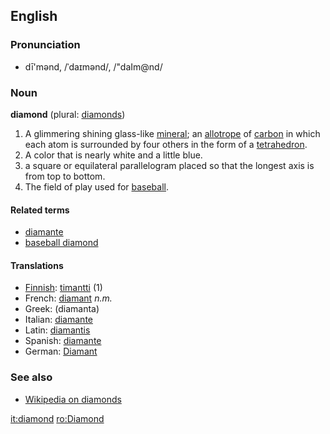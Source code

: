 ==English==
===Pronunciation===
*dī'mənd, /ˈdaɪmənd/, /"daIm@nd/

===Noun===
'''diamond''' (plural: [[diamonds]])<!-- pretty sure it can also be used as an uncountable noun as a material -->

#A glimmering shining glass-like [[mineral]]; an [[allotrope]] of [[carbon]] in which each atom is surrounded by four others in the form of a [[tetrahedron]].
#A color that is nearly white and a little blue.
#a square or equilateral parallelogram placed so that the longest axis is from top to bottom.
#The field of play used for [[baseball]].

====Related terms====
*[[diamante]]
*[[baseball diamond]]

====Translations====
*[[Finnish]]: [[timantti]] (1)
*French: [[diamant]] ''n.m.''
*Greek: (diamanta)
*Italian: [[diamante]]
*Latin: [[diamantis]]
*Spanish: [[diamante]]
*German: [[Diamant]]

===See also===
*[[wikipedia:en:Diamond|Wikipedia on diamonds]]

[[it:diamond]]
[[ro:Diamond]]
